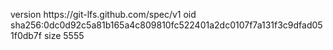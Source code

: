 version https://git-lfs.github.com/spec/v1
oid sha256:0dc0d92c5a81b165a4c809810fc522401a2dc0107f7a131f3c9dfad051f0db7f
size 5555

